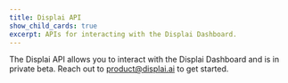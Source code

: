 ```yaml
---
title: Displai API
show_child_cards: true
excerpt: APIs for interacting with the Displai Dashboard.
---
```


The Displai API allows you to interact with the Displai Dashboard and is in private beta. Reach out to [product@displai.ai](mailto:product@displai.ai) to get started.

